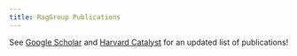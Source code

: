 ```yaml
---
title: RagGroup Publications
---
```


See [Google Scholar](https://scholar.google.com/citations?hl=en&user=Ecjx73cAAAAJ&view_op=list_works&authuser=1&sortby=pubdate) and [Harvard Catalyst](https://connects.catalyst.harvard.edu/Profiles/display/Person/122979) for an updated list of publications!

